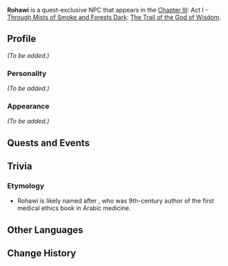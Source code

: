 {{Meta
<!-- Remove this template after adding the missing info -->
|missing_NPC_profile  = yes
}}
{{Character Infobox
|type             = Quest NPC
|image            = NPC Rohawi.png
|region           = Sumeru
|title            = Researcher

|ancestry         = <!-- Clan/family -->
|father           = 
|mother           = 
|spouse           = 
|sibling          = 
|child            = 
|relative         = 

|voiceEN          = 
|voiceCN          = 
|voiceJP          = 
|dialoguereward   = 
}}
'''Rohawi''' is a quest-exclusive NPC that appears in the  [[Chapter III]]: Act I - [[Through Mists of Smoke and Forests Dark]]: [[The Trail of the God of Wisdom]].

==Profile==
<!-- Detailed story/lore information goes here. -->
''(To be added.)''

===Personality===
''(To be added.)''

===Appearance===
<!-- Keep appearance section short and concise. Limit to 2 paragraphs with 3-4 sentences each. -->
''(To be added.)''

==Quests and Events==
{{Quests and Events}}

==Trivia==
===Etymology===
*Rohawi is likely named after {{lang|{{w|Al-Ruhawi|Ishāq bin Ali al-Rohawi}}|Arabic=إسحاق بن علي الرهاوي}}, who was 9th-century {{w|Abbasid Caliphate}} author of the first medical ethics book in Arabic medicine.

== Other Languages ==
{{Other Languages
|default_hidden = 1
|en      = Rohawi
|zhs     = 鲁哈维
|zhs_rm  = Lǔhāwéi
|zht     = 魯哈維
|zht_rm  = Lǔhāwéi
|ja      = ロハウェイ
|ja_rm   = Rohawei
|ko      = 로하위
|ko_rm   = Rohawi
|es      = Rohawi
|fr      = Rohawi
|ru      = Рохави
|th      = Rohawi
|vi      = Rohawi
|de      = Rohawi
|id      = Rohawi
|pt      = Rohawi
|tr      = Rohawi
|it      = Rohawi
}}

==Change History==
{{Change History|3.0}}
<!--
==References==
{{Reflist}}
-->
